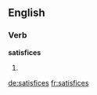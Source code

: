 
==English==

===Verb===
'''satisfices'''

# {{third-person singular of|satisfice}}

[[de:satisfices]]
[[fr:satisfices]]